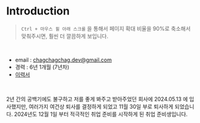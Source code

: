 # Introduction
> `Ctrl + 마우스 휠 아래 스크롤` 을 통해서 페이지 확대 비율을 90%로 축소해서 맞춰주시면, 훨씬 더 깔끔하게 보입니다.

<br/>

- email : chagchagchag.dev@gmail.com
- 경력 : 6년 1개월 (7년차)
- [이력서](https://github.com/chagchagchag/docs-resume/blob/main/memo/%EC%A0%95%EC%88%9C%EA%B5%AC%20(%EB%B0%B1%EC%97%94%EB%93%9C%20%EA%B0%9C%EB%B0%9C).pdf)
<br/>

2년 간의 공백기에도 불구하고 저를 좋게 봐주고 받아주었던 회사에 2024.05.13 에 입사했지만, 여러가지 여건상 퇴사를 결정하게 되었고 11월 30일 부로 퇴사하게 되었습니다. 2024년도 12월 1일 부터 적극적인 취업 준비를 시작하게 된 취업 준비생입니다.<br/>

